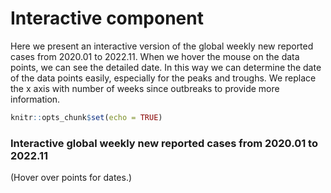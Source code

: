 # Interactive component
Here we present an interactive version of the global weekly new reported cases from 2020.01 to 2022.11. When we hover the mouse on the data points, we can see the detailed date. In this way we can determine the date of the data points easily, especially for the peaks and troughs. We replace the x axis with number of weeks since outbreaks to provide more information.

```r
knitr::opts_chunk$set(echo = TRUE)

```

<script src="https://d3js.org/d3.v7.js"></script>


<script>
<html lang="en">
  <head>
    <meta charset="utf-8">
    <title>Interactive D3</title>
    <script src="https://d3js.org/d3.v7.js">  </script>
  </head>

<body>

<div>

<h3>Interactive global weekly new reported cases from 2020.01 to 2022.11</h3>

<p>(Hover over points for dates.)</p>

</div>
<g>

</g>

 <script type="text/javascript">
 
      //Width and height
      var w = 800;
      var h = 400;
      var margin = {top: 25, right: 50, bottom: 50, left: 150};
      var innerHeight = h - margin.top - margin.bottom;
      var innerWidth = w - margin.left - margin.right;

      // create SVG element
      var svg = d3.select("g")
          .append("svg")
            .attr("width", w)
            .attr("height", h);
            
      // create background rectangle
      svg.append("rect")
        .attr("width", w)
        .attr("height", h)
        .attr("fill", "#e7f5fe");
        
      // create caption
      d3.select("g")  
        .append("div")
          .style("padding", "10px")
        .append("a")
        .text("Data source: https://covid19.who.int/data");
        
      // create plot group  
      svg.append("g")
          .attr("id", "plot")
          .attr("transform", `translate (${margin.left}, ${margin.top})`);
          
const rowConverter = function (d) {
return { date:d.date_reported,

cases:+d.weekly_new_cases,

week:+d.week

}

};

d3.csv("https://raw.githubusercontent.com/5702-Final-Project-7/Covid-19-Data-Analysis/main/data/worldweekly.csv").then(function(data) {
  
  console.log(d3.min(data.map(d => d.week)));
  console.log(d3.max(data.map(d => d.week)));
  xScale = d3.scaleLinear()
                 .domain([0,155])
                 .range([0, innerWidth]);



yScale = d3.scaleLinear()
                 .domain([0,23963687])
                 .range([innerHeight,0]);
                 
                 
xAxis = d3.axisBottom()
          .scale(xScale);
          
yAxis = d3.axisLeft()
          .scale(yScale);
          
svg.select("g#plot")
          .selectAll("circle")
          .data(data)
          .enter()
          .append("circle")
            .attr("cx", d => xScale(d.week))
            .attr("cy", d => yScale(d.weekly_new_cases))
            .attr("r", 3)
            .on("mouseover", function(event, d) {
                var xcoord = +d3.select(event.currentTarget).attr("cx") - 30
                var ycoord = +d3.select(event.currentTarget).attr("cy") - 5
                svg.select("g#plot")
                  .append("text")
                  .attr("id", "tooltip")
                  .attr("x", xcoord)
                  .attr("y", ycoord)
                  .text( d.date_reported)                     })
             .on("mouseout", function() {
                 d3.select("#tooltip").remove();
             }
             );
      
      svg.select("g#plot")
          .append("g")
          .attr("id", "xaxis")
          .attr("transform", `translate (0, ${innerHeight})`)
          .call(xAxis);
          
      // create x-axis label
        svg.select("g#plot")
          .append("text") 
            .attr("id", "xlab")
            .attr("x", innerWidth/2)
            .attr("y", innerHeight + .75 * margin.bottom)
            .attr("text-anchor", "middle")
            .text("Weeks");
      
      svg.select("g#plot")
          .append("g")
          .call(yAxis)   
          
          
      svg.select("g#plot")
          .append("text") 
            .attr("id", "ylab")
            .attr("x", -60)
            .attr("y", innerHeight/2+20)
            .attr("text-anchor", "middle")
            .text("Cases Reported");
     
            
        
     
})
 </script>
  </body>
</html>
</script>